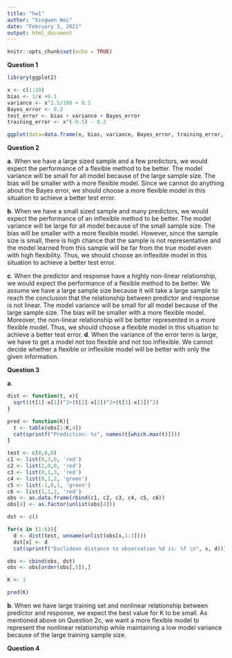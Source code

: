 ```yaml
---
title: "hw1"
author: "Xingwen Wei"
date: "February 3, 2021"
output: html_document
---
```


```r
knitr::opts_chunk$set(echo = TRUE)
```

**Question 1**
```r
library(ggplot2)

x <- c(1:20)
bias <- 1/x +0.1
variance <- x^1.5/100 + 0.1
Bayes_error <- 0.2
test_error <- bias + variance + Bayes_error
training_error <- x^(-0.5) - 0.2

ggplot(data=data.frame(x, bias, variance, Bayes_error, training_error, test_error)) +xlab("Model Complexity") + ylab("Value") + geom_smooth(aes(x=x, y=bias, color = 'bias'), method=loess, se=F) + geom_smooth(aes(x=x, y=variance, color = 'variance'), method=loess, se=F) + geom_smooth(aes(x=x, y=Bayes_error, color = 'Bayes error'), method=loess, se=F) + geom_smooth(aes(x=x, y=test_error,  color = 'test error'), method=loess, se=F) +  geom_smooth(aes(x=x, y=training_error,color = 'training error'), method=loess, se=F) + scale_color_manual(name="Legend", values = c("Bayes error"="blue", "training error"='red', "test error"='orange', "bias"='black', "variance"='purple')) + scale_x_continuous(breaks=c(5, 15), labels=c("less flexible", "more flexible")) + theme(axis.ticks = element_blank(), axis.text.y = element_blank())

```

**Question 2**

**a**. 
When we have a large sized sample and a few predictors, we would expect the performance of a flexible method to be better. 
The model variance will be small for all model because of the large sample size.
The bias will be smaller with a more flexible model.
Since we cannot do anything about the Bayes error, we should choose a more flexible model in this situation to achieve a better test error. 

**b**. 
When we have a small sized sample and many predictors, we would expect the performance of an inflexible method to be better. 
The model variance will be large for all model because of the small sample size.
The bias will be smaller with a more flexible model.
However, since the sample size is small, there is high chance that the sample is not representative and the model learned from this sample will be far from the true model even with high flexibility. 
Thus, we should choose an inflexible model in this situation to achieve a better test error. 


**c**. 
When the predictor and response have a highly non-linear relationship, we would expect the performance of a flexible method to be better. 
We assume we have a large sample size because it will take a large sample to reach the conclusion that the relationship between predictor and response is not linear.
The model variance will be small for all model because of the large sample size.
The bias will be smaller with a more flexible model.
Moreover, the non-linear relationship will be better represented in a more flexible model.
Thus, we should choose a flexible model in this situation to achieve a better test error. 
**d**. 
When the variance of the error term is large, we have to get a model not too flexible and not too inflexible.
We cannot decide whether a flexible or inflexible model will be better with only the given information. 

**Question 3**

**a**. 
```r
dist <- function(t, x){
  sqrt((t[1]-x[1])^2+(t[2]-x[2])^2+(t[3]-x[3])^2)
}

pred <- function(K){
  t <- table(obs[1:K,4])
  cat(sprintf("Prediction: %s", names(t[which.max(t)])))
}

test <- c(0,0,0)
c1 <- list(0,3,0, 'red')
c2 <- list(2,0,0, 'red')
c3 <- list(0,1,3, 'red')
c4 <- list(0,1,2, 'green')
c5 <- list(-1,0,1, 'green')
c6 <- list(1,1,2, 'red')
obs <- as.data.frame(rbind(c1, c2, c3, c4, c5, c6))
obs[4] <- as.factor(unlist(obs[4]))

dst <- c()

for(x in (1:6)){
  d <- dist(test, unname(unlist(obs[x,1:3])))
  dst[x] <- d
  cat(sprintf("Euclidean distance to observation %d is: %f \n", x, d))}

obs <- cbind(obs, dst)
obs <- obs[order(obs[,5]),]

K <- 3

pred(K)


```

**b**. 
When we have large training set and nonlinear relationship between predictor and response, we expect the best value for K to be small.
As mentioned above on Question 2c, we want a more flexible model to represent the nonlinear relationship while maintaining a low model variance because of the large training sample size. 


**Question 4**

































